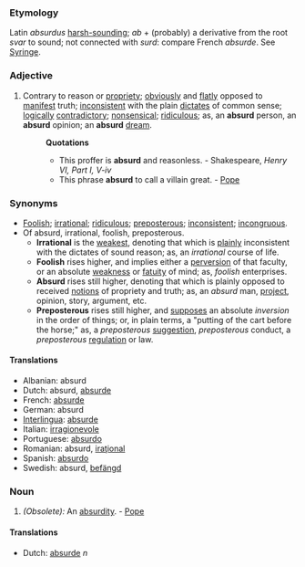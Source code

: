 ===Etymology===
Latin ''absurdus'' [[harsh-sounding]]; ''ab'' + (probably) a derivative from the root ''svar'' to sound; not connected with ''surd'': compare French ''absurde''. See [[Syringe]].
===Adjective===
#Contrary to reason or [[propriety]]; [[obviously]] and [[flatly]] opposed to [[manifest]] truth; [[inconsistent]] with the plain [[dictates]] of common sense; [[logically]] [[contradictory]]; [[nonsensical]]; [[ridiculous]]; as, an '''absurd''' person, an '''absurd''' opinion; an '''absurd''' [[dream]].
#:'''Quotations'''
#:*This proffer is '''absurd''' and reasonless. - Shakespeare, ''Henry VI, Part I, V-iv''
#:*This phrase '''absurd''' to call a villain great. - [[Pope]]
===Synonyms===
*[[Foolish]]; [[irrational]]; [[ridiculous]]; [[preposterous]]; [[inconsistent]]; [[incongruous]].
*Of absurd, irrational, foolish, preposterous. 
**'''Irrational''' is the [[weakest]], denoting that which is [[plainly]] inconsistent with the dictates of sound reason; as, an ''irrational'' course of life. 
**'''Foolish''' rises higher, and implies either a [[perversion]] of that faculty, or an absolute [[weakness]] or [[fatuity]] of mind; as, ''foolish'' enterprises. 
**'''Absurd''' rises still higher, denoting that which is plainly opposed to received [[notions]] of propriety and truth; as, an ''absurd'' man, [[project]], opinion, story, argument, etc. 
**'''Preposterous''' rises still higher, and [[supposes]] an absolute ''inversion'' in the order of things; or, in plain terms, a "putting of the cart before the horse;" as, a ''preposterous'' [[suggestion]], ''preposterous'' conduct, a ''preposterous'' [[regulation]] or law.

====Translations====
*Albanian: absurd
*Dutch: absurd, [[absurde]]
*French: [[absurde]]
*German: absurd
*[[Interlingua]]: [[absurde]]
*Italian: [[irragionevole]]
*Portuguese: [[absurdo]]
*Romanian: absurd, [[iraţional]]
*Spanish: [[absurdo]]
*Swedish: absurd, [[befängd]]


===Noun===
#''(Obsolete):'' An [[absurdity]]. - [[Pope]]

====Translations====
*Dutch: [[absurde]] ''n''